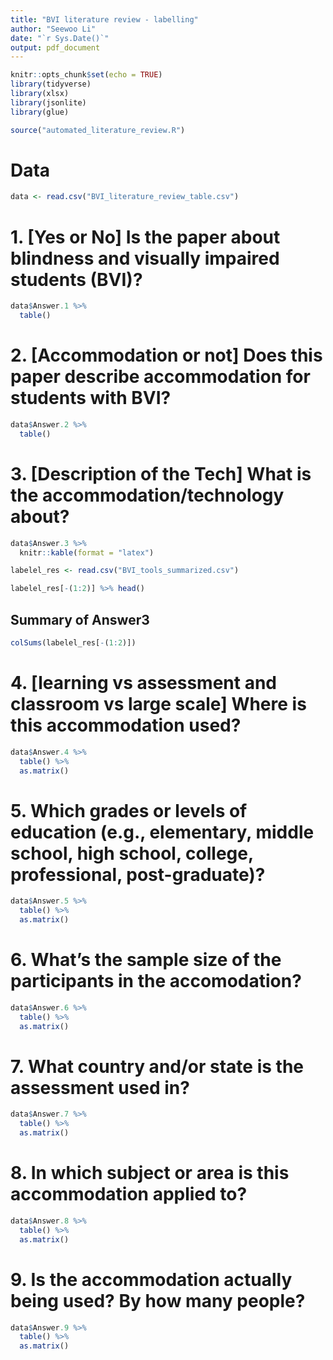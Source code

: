 ```yaml
---
title: "BVI literature review - labelling"
author: "Seewoo Li"
date: "`r Sys.Date()`"
output: pdf_document
---
```


```r
knitr::opts_chunk$set(echo = TRUE)
library(tidyverse)
library(xlsx)
library(jsonlite)
library(glue)

source("automated_literature_review.R")
```

# Data

```r
data <- read.csv("BVI_literature_review_table.csv")
```

# 1. [Yes or No] Is the paper about blindness and visually impaired students (BVI)?

```r
data$Answer.1 %>% 
  table()
```

# 2. [Accommodation or not] Does this paper describe accommodation for students with BVI?

```r
data$Answer.2 %>% 
  table()
```



# 3. [Description of the Tech] What is the accommodation/technology about?

```r
data$Answer.3 %>% 
  knitr::kable(format = "latex")
```


```r
labelel_res <- read.csv("BVI_tools_summarized.csv")

labelel_res[-(1:2)] %>% head()
```

## Summary of Answer3

```r
colSums(labelel_res[-(1:2)])
```

# 4. [learning vs assessment and classroom vs large scale] Where is this accommodation used?

```r
data$Answer.4 %>% 
  table() %>% 
  as.matrix()
```



# 5. Which grades or levels of education (e.g., elementary, middle school, high school, college, professional, post-graduate)?

```r
data$Answer.5 %>% 
  table() %>% 
  as.matrix()
```



# 6. What’s the sample size of the participants in the accomodation?

```r
data$Answer.6 %>% 
  table() %>% 
  as.matrix()
```

# 7. What country and/or state is the assessment used in?

```r
data$Answer.7 %>% 
  table() %>% 
  as.matrix()
```


# 8. In which subject or area is this accommodation applied to?

```r
data$Answer.8 %>% 
  table() %>% 
  as.matrix()
```


# 9. Is the accommodation actually being used? By how many people?

```r
data$Answer.9 %>% 
  table() %>% 
  as.matrix()
```
